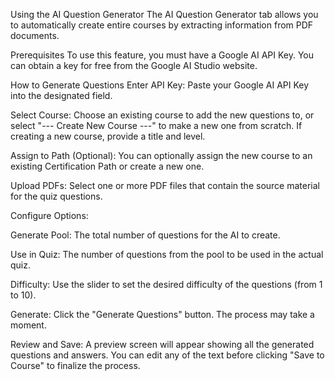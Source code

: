 Using the AI Question Generator
The AI Question Generator tab allows you to automatically create entire courses by extracting information from PDF documents.

Prerequisites
To use this feature, you must have a Google AI API Key. You can obtain a key for free from the Google AI Studio website.

How to Generate Questions
Enter API Key: Paste your Google AI API Key into the designated field.

Select Course: Choose an existing course to add the new questions to, or select "--- Create New Course ---" to make a new one from scratch. If creating a new course, provide a title and level.

Assign to Path (Optional): You can optionally assign the new course to an existing Certification Path or create a new one.

Upload PDFs: Select one or more PDF files that contain the source material for the quiz questions.

Configure Options:

Generate Pool: The total number of questions for the AI to create.

Use in Quiz: The number of questions from the pool to be used in the actual quiz.

Difficulty: Use the slider to set the desired difficulty of the questions (from 1 to 10).

Generate: Click the "Generate Questions" button. The process may take a moment.

Review and Save: A preview screen will appear showing all the generated questions and answers. You can edit any of the text before clicking "Save to Course" to finalize the process.